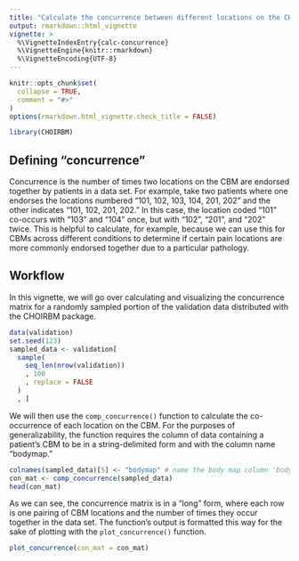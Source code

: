 ```yaml
---
title: "Calculate the concurrence between different locations on the CHOIR Body Map"
output: rmarkdown::html_vignette
vignette: >
  %\VignetteIndexEntry{calc-concurrence}
  %\VignetteEngine{knitr::rmarkdown}
  %\VignetteEncoding{UTF-8}
---
```


```r
knitr::opts_chunk$set(
  collapse = TRUE,
  comment = "#>"
)
options(rmarkdown.html_vignette.check_title = FALSE)
```

```r
library(CHOIRBM)
```

## Defining "concurrence"
Concurrence is the number of times two locations on the CBM are endorsed together by patients in a data set. For example, take two patients where one endorses the locations numbered "101, 102, 103, 104, 201, 202" and the other indicates "101, 102, 201, 202." In this case, the location coded "101" co-occurs with "103" and "104" once, but with "102", "201", and "202" twice. This is helpful to calculate, for example, because we can use this for CBMs across different conditions to determine if certain pain locations are more commonly endorsed together due to a particular pathology.

## Workflow
In this vignette, we will go over calculating and visualizing the concurrence matrix for a randomly sampled portion of the validation data distributed with the CHOIRBM package.

```r
data(validation)
set.seed(123)
sampled_data <- validation[
  sample(
    seq_len(nrow(validation))
    , 100
    , replace = FALSE
  )
  , ]
```

We will then use the `comp_concurrence()` function to calculate the co-occurrence of each location on the CBM. For the purposes of generalizability, the function requires the column of data containing a patient's CBM to be in a string-delimited form and with the column name "bodymap."

```r
colnames(sampled_data)[5] <- "bodymap" # name the body map column 'bodymap'
con_mat <- comp_concurrence(sampled_data)
head(con_mat)
```

As we can see, the concurrence matrix is in a "long" form, where each row is one pairing of CBM locations and the number of times they occur together in the data set. The function's output is formatted this way for the sake of plotting with the `plot_concurrence()` function.

```r
plot_concurrence(con_mat = con_mat)
```

